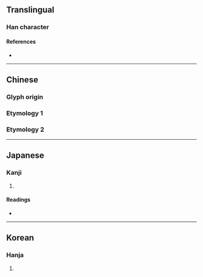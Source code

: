 {{character info}}
==Translingual==

===Han character===
{{Han char|rn=9|rad=人|as=07|sn=9|four=27216|canj=ONAU|ids=⿰亻免}}

====References====
* {{Han ref|kx=0105.150|dkj=00700|dj=0222.040|hdz=10164.050|uh=4FDB|ud=20443|bh=CDE9|bd=52713}}

----

==Chinese==
{{zh-forms|s=俯}}

===Glyph origin===
{{Han etym}}

===Etymology 1===
{{zh-see|俯|v}}

===Etymology 2===
{{zh-see|勉|v}}

----

==Japanese==

===Kanji===
{{ja-kanji|grade=|rs=人07}}

# {{rfdef|ja|sort=人07}}

====Readings====
* {{ja-readings|on=べん,めん,ふ|kun=ふせる}}

----

==Korean==

===Hanja===
{{ko-hanja|면}}

# {{rfdef|ko|sort=人07}}